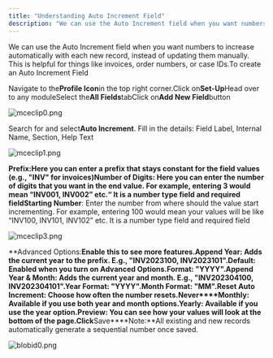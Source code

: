 ```yaml
---
title: "Understanding Auto Increment Field"
description: "We can use the Auto Increment field when you want numbers to increase automatically with each new record, instead of updating them manually. This is h..."
---
```


We can use the Auto Increment field when you want numbers to increase automatically with each new record, instead of updating them manually. This is helpful for things like invoices, order numbers, or case IDs.To create an Auto Increment Field

Navigate to the**Profile Icon**in the top right corner.Click on**Set-Up**Head over to any moduleSelect the**All Fields**tabClick on**Add New Field**button

![mceclip0.png](./images/mceclip0-11.png)

Search for and select**Auto Increment**. Fill in the details:
Field Label, Internal Name, Section, Help Text

![mceclip1.png](./images/mceclip1-14.png)

**Prefix:**Here you can enter a prefix that stays constant for the field values (e.g., "INV" for invoices)**Number of Digits**: Here you can enter the number of digits that you want in the end value. For example, entering 3 would mean “INV001, INV002” etc.“ It is a number type field and required field**Starting Number**: Enter the number from where should the value start incrementing. For example, entering 100 would mean your values will be like “INV100, INV101, INV102” etc. It is a number type field and required field

![mceclip3.png](./images/mceclip3-6.png)

**Advanced Options:**Enable this to see more features.**Append Year**: Adds the current year to the prefix. E.g., "INV2023100, INV2023101".**Default**: Enabled when you turn on Advanced Options.**Format**: "YYYY".**Append Year & Month**: Adds the current year and month. E.g., "INV202304100, INV202304101".**Year Format**: "YYYY".**Month Format**: "MM".**Reset Auto Increment**: Choose how often the number resets.**Never****Monthly**: Available if you use both year and month options.**Yearly**: Available if you use the year option.**Preview**: You can see how your values will look at the bottom of the page.Click**Save****Note:**All existing and new records automatically generate a sequential number once saved.

![blobid0.png](./images/blobid0-3.png)
